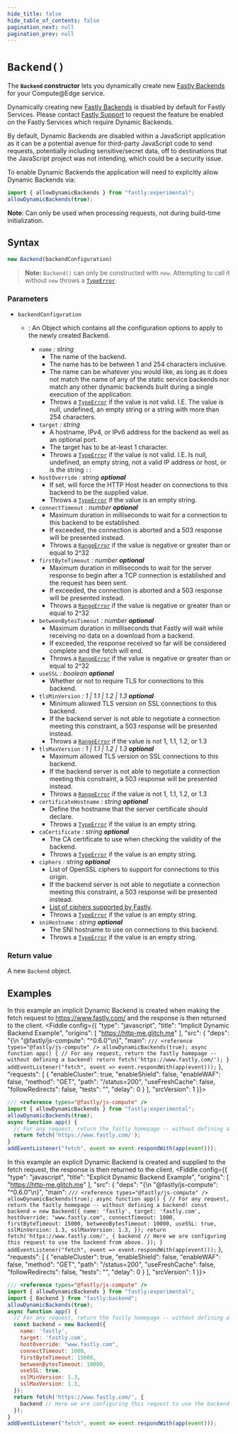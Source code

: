 ```yaml
---
hide_title: false
hide_table_of_contents: false
pagination_next: null
pagination_prev: null
---
```


# `Backend()`

The **`Backend` constructor** lets you dynamically create new [Fastly Backends](https://developer.fastly.com/reference/api/services/backend/) for your Compute@Edge service.

Dynamically creating new [Fastly Backends](https://developer.fastly.com/reference/api/services/backend/) is disabled by default for Fastly Services. Please contact [Fastly Support](https://support.fastly.com/hc/requests/new?ticket_form_id=360000269711) to request the feature be enabled on the Fastly Services which require Dynamic Backends.

By default, Dynamic Backends are disabled within a JavaScript application as it can be a potential avenue for third-party JavaScript code to send requests, potentially including sensitive/secret data, off to destinations that the JavaScript project was not intending, which could be a security issue.

To enable Dynamic Backends the application will need to explicitly allow Dynamic Backends via:

```js
import { allowDynamicBackends } from "fastly:experimental";
allowDynamicBackends(true);
```

**Note**: Can only be used when processing requests, not during build-time initialization.

## Syntax

```js
new Backend(backendConfiguration)
```

> **Note:** `Backend()` can only be constructed with `new`. Attempting to call it without `new` throws a [`TypeError`](../../globals/TypeError/TypeError.mdx).

### Parameters

- `backendConfiguration`

  - : An Object which contains all the configuration options to apply to the newly created Backend.

    - `name` _: string_
      - The name of the backend.
      - The name has to be between 1 and 254 characters inclusive.
      - The name can be whatever you would like, as long as it does not match the name of any of the static service backends nor match any other dynamic backends built during a single execution of the application.
      - Throws a [`TypeError`](../../globals/TypeError/TypeError.mdx) if the value is not valid. I.E. The value is null, undefined, an empty string or a string with more than 254 characters.
    - `target` _: string_
      - A hostname, IPv4, or IPv6 address for the backend as well as an optional port.
      - The target has to be at-least 1 character.
      - Throws a [`TypeError`](../../globals/TypeError/TypeError.mdx) if the value is not valid. I.E. Is null, undefined, an empty string, not a valid IP address or host, or is the string `::`
    - `hostOverride` _: string_ _**optional**_
      - If set, will force the HTTP Host header on connections to this backend to be the supplied value.
      - Throws a [`TypeError`](../../globals/TypeError/TypeError.mdx) if the value is an empty string.
    - `connectTimeout` _: number_ _**optional**_
      - Maximum duration in milliseconds to wait for a connection to this backend to be established.
      - If exceeded, the connection is aborted and a 503 response will be presented instead.
      - Throws a [`RangeError`](../../globals/RangeError/RangeError.mdx) if the value is negative or greater than or equal to 2^32
    - `firstByteTimeout` _: number_ _**optional**_
      - Maximum duration in milliseconds to wait for the server response to begin after a TCP connection is established and the request has been sent.
      - If exceeded, the connection is aborted and a 503 response will be presented instead.
      - Throws a [`RangeError`](../../globals/RangeError/RangeError.mdx) if the value is negative or greater than or equal to 2^32
    - `betweenBytesTimeout` _: number_ _**optional**_
      - Maximum duration in milliseconds that Fastly will wait while receiving no data on a download from a backend.
      - If exceeded, the response received so far will be considered complete and the fetch will end.
      - Throws a [`RangeError`](../../globals/RangeError/RangeError.mdx) if the value is negative or greater than or equal to 2^32
    - `useSSL` _: boolean_ _**optional**_
      - Whether or not to require TLS for connections to this backend.
    - `tlsMinVersion` _: 1 | 1.1 | 1.2 | 1.3_ _**optional**_
      - Minimum allowed TLS version on SSL connections to this backend.
      - If the backend server is not able to negotiate a connection meeting this constraint, a 503 response will be presented instead.
      - Throws a [`RangeError`](../../globals/RangeError/RangeError.mdx) if the value is not 1, 1.1, 1.2, or 1.3
    - `tlsMaxVersion` _: 1 | 1.1 | 1.2 | 1.3_ _**optional**_
      - Maximum allowed TLS version on SSL connections to this backend.
      - If the backend server is not able to negotiate a connection meeting this constraint, a 503 response will be presented instead.
      - Throws a [`RangeError`](../../globals/RangeError/RangeError.mdx) if the value is not 1, 1.1, 1.2, or 1.3
    - `certificateHostname` _: string_ _**optional**_
      - Define the hostname that the server certificate should declare.
      - Throws a [`TypeError`](../../globals/TypeError/TypeError.mdx) if the value is an empty string.
    - `caCertificate` _: string_ _**optional**_
      - The CA certificate to use when checking the validity of the backend.
      - Throws a [`TypeError`](../../globals/TypeError/TypeError.mdx) if the value is an empty string.
    - `ciphers` _: string_ _**optional**_
      - List of OpenSSL ciphers to support for connections to this origin.
      - If the backend server is not able to negotiate a connection meeting this constraint, a 503 response will be presented instead.
      - [List of ciphers supported by Fastly](https://developer.fastly.com/learning/concepts/routing-traffic-to-fastly/#use-a-tls-configuration).
      - Throws a [`TypeError`](../../globals/TypeError/TypeError.mdx) if the value is an empty string.
    - `sniHostname` _: string_ _**optional**_
      - The SNI hostname to use on connections to this backend.
      - Throws a [`TypeError`](../../globals/TypeError/TypeError.mdx) if the value is an empty string.

### Return value

A new `Backend` object.

## Examples

In this example an implicit Dynamic Backend is created when making the fetch request to <https://www.fastly.com/> and the response is then returned to the client.
<Fiddle config={{
  "type": "javascript",
  "title": "Implicit Dynamic Backend Example",
  "origins": [
    "https://http-me.glitch.me"
  ],
  "src": {
    "deps": "{\n  \"@fastly/js-compute\": \"^0.6.0\"\n}",
    "main": `
/// <reference types="@fastly/js-compute" />
allowDynamicBackends(true);
async function app() {
  // For any request, return the fastly homepage -- without defining a backend!
  return fetch('https://www.fastly.com/');
}
addEventListener("fetch", event => event.respondWith(app(event)));
`
  },
  "requests": [
    {
      "enableCluster": true,
      "enableShield": false,
      "enableWAF": false,
      "method": "GET",
      "path": "/status=200",
      "useFreshCache": false,
      "followRedirects": false,
      "tests": "",
      "delay": 0
    }
  ],
  "srcVersion": 1
}}>

```js
/// <reference types="@fastly/js-compute" />
import { allowDynamicBackends } from "fastly:experimental";
allowDynamicBackends(true);
async function app() {
  // For any request, return the fastly homepage -- without defining a backend!
  return fetch('https://www.fastly.com/');
}
addEventListener("fetch", event => event.respondWith(app(event)));
```

</Fiddle>

In this example an explicit Dynamic Backend is created and supplied to the fetch request, the response is then returned to the client.
<Fiddle config={{
  "type": "javascript",
  "title": "Explicit Dynamic Backend Example",
  "origins": [
    "https://http-me.glitch.me"
  ],
  "src": {
    "deps": "{\n  \"@fastly/js-compute\": \"^0.6.0\"\n}",
    "main": `
/// <reference types="@fastly/js-compute" />
allowDynamicBackends(true);
async function app() {
  // For any request, return the fastly homepage -- without defining a backend!
  const backend = new Backend({
    name: 'fastly',
    target: 'fastly.com',
    hostOverride: "www.fastly.com",
    connectTimeout: 1000,
    firstByteTimeout: 15000,
    betweenBytesTimeout: 10000,
    useSSL: true,
    sslMinVersion: 1.3,
    sslMaxVersion: 1.3,
  });
  return fetch('https://www.fastly.com/', {
    backend // Here we are configuring this request to use the backend from above.
  });
}
addEventListener("fetch", event => event.respondWith(app(event)));
`
  },
  "requests": [
    {
      "enableCluster": true,
      "enableShield": false,
      "enableWAF": false,
      "method": "GET",
      "path": "/status=200",
      "useFreshCache": false,
      "followRedirects": false,
      "tests": "",
      "delay": 0
    }
  ],
  "srcVersion": 1
}}>

```js
/// <reference types="@fastly/js-compute" />
import { allowDynamicBackends } from "fastly:experimental";
import { Backend } from "fastly:backend";
allowDynamicBackends(true);
async function app() {
  // For any request, return the fastly homepage -- without defining a backend!
  const backend = new Backend({
    name: 'fastly',
    target: 'fastly.com',
    hostOverride: "www.fastly.com",
    connectTimeout: 1000,
    firstByteTimeout: 15000,
    betweenBytesTimeout: 10000,
    useSSL: true,
    sslMinVersion: 1.3,
    sslMaxVersion: 1.3,
  });
  return fetch('https://www.fastly.com/', {
    backend // Here we are configuring this request to use the backend from above.
  });
}
addEventListener("fetch", event => event.respondWith(app(event)));
```

</Fiddle>